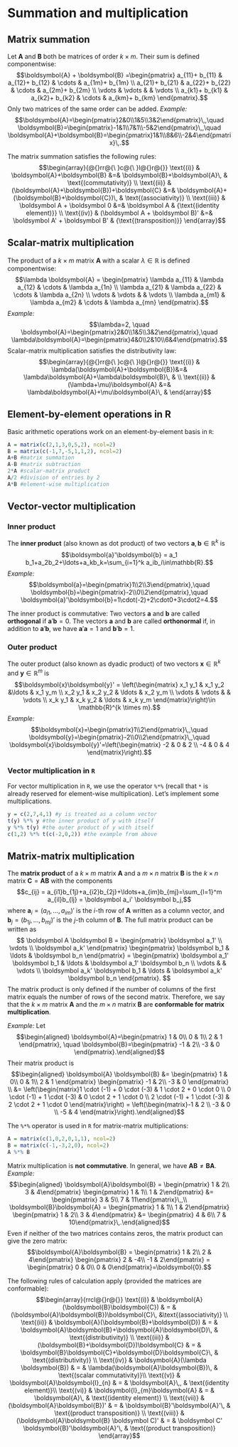 
# Summation and multiplication

## Matrix summation

Let $\boldsymbol A$ and $\boldsymbol B$ both be matrices of order
$k \times m$. Their sum is defined componentwise:
$$\boldsymbol{A} + \boldsymbol{B}
=\begin{pmatrix}
a_{11}+ b_{11} & a_{12}+ b_{12} & \cdots & a_{1m}+ b_{1m} \\
a_{21}+ b_{21} & a_{22}+ b_{22} & \cdots & a_{2m}+ b_{2m} \\
\vdots        & \vdots        &       & \vdots        \\
a_{k1}+ b_{k1} & a_{k2}+ b_{k2} & \cdots & a_{km}+ b_{km}
\end{pmatrix}.$$ Only two matrices of the same order can be added.
*Example:*
$$\boldsymbol{A}=\begin{pmatrix}2&0\\1&5\\3&2\end{pmatrix}\,,\quad
\boldsymbol{B}=\begin{pmatrix}-1&1\\7&1\\-5&2\end{pmatrix}\,,\quad
\boldsymbol{A}+\boldsymbol{B}=\begin{pmatrix}1&1\\8&6\\-2&4\end{pmatrix}\,.$$

The matrix summation satisfies the following rules:
$$\begin{array}{@{}rr@{\ }c@{\ }l@{}r@{}}
\text{(i)}    & \boldsymbol{A}+\boldsymbol{B}         &=& \boldsymbol{B}+\boldsymbol{A}\,               &  \text{(commutativity)} \\
\text{(ii)}   & (\boldsymbol{A}+\boldsymbol{B})+\boldsymbol{C}  &=& \boldsymbol{A}+(\boldsymbol{B}+\boldsymbol{C})\,        &  \text{(associativity)} \\
\text{(iii)}    & \boldsymbol A + \boldsymbol 0 &=& \boldsymbol A &   {\text{(identity element)}}     \\
\text{(iv)}   & (\boldsymbol A + \boldsymbol B)' &=& \boldsymbol A' + \boldsymbol B'     & 
{\text{(transposition)}}          
\end{array}$$

## Scalar-matrix multiplication

The product of a $k \times m$ matrix $\boldsymbol{A}$ with a scalar
$\lambda\in\mathbb{R}$ is defined componentwise:
$$\lambda \boldsymbol{A} =
\begin{pmatrix}
   \lambda a_{11}   & \lambda a_{12} & \cdots  & \lambda a_{1n} \\
   \lambda a_{21}   & \lambda a_{22} & \cdots  & \lambda a_{2n} \\
   \vdots           & \vdots &                & \vdots         \\
   \lambda a_{m1}   & \lambda a_{m2} & \cdots  & \lambda a_{mn}
\end{pmatrix}.$$ *Example:*
$$\lambda=2, \quad \boldsymbol{A}=\begin{pmatrix}2&0\\1&5\\3&2\end{pmatrix},\quad
\lambda\boldsymbol{A}=\begin{pmatrix}4&0\\2&10\\6&4\end{pmatrix}.$$
Scalar-matrix multiplication satisfies the distributivity law:
$$\begin{array}{@{}rr@{\ }c@{\ }l@{}r@{}}
\text{(i)}    & \lambda(\boldsymbol{A}+\boldsymbol{B})&=& \lambda\boldsymbol{A}+\lambda\boldsymbol{B}\, &    \\
\text{(ii)}   & (\lambda+\mu)\boldsymbol{A} &=& \lambda\boldsymbol{A}+\mu\boldsymbol{A}\,     & 
\end{array}$$

## Element-by-element operations in R

Basic arithmetic operations work on an element-by-element basis in `R`:

```r
A = matrix(c(2,1,3,0,5,2), ncol=2)
B = matrix(c(-1,7,-5,1,1,2), ncol=2)
A+B #matrix summation
A-B #matrix subtraction
2*A #scalar-matrix product
A/2 #division of entries by 2
A*B #element-wise multiplication
```

## Vector-vector multiplication

### Inner product

The **inner product** (also known as dot product) of two vectors
$\boldsymbol{a},\boldsymbol{b}\in\mathbb{R}^k$ is
$$\boldsymbol{a}'\boldsymbol{b} = a_1 b_1+a_2b_2+\ldots+a_kb_k=\sum_{i=1}^k a_ib_i\in\mathbb{R}.$$
*Example:* $$\boldsymbol{a}=\begin{pmatrix}1\\2\\3\end{pmatrix},\quad
\boldsymbol{b}=\begin{pmatrix}-2\\0\\2\end{pmatrix},\quad
\boldsymbol{a}'\boldsymbol{b}=1\cdot(-2)+2\cdot0+3\cdot2=4.$$

The inner product is commutative: \begin{align*}
  \boldsymbol a' \boldsymbol b = \boldsymbol b' \boldsymbol a.
\end{align*} Two vectors $\boldsymbol a$ and $\boldsymbol b$ are called
**orthogonal** if $\boldsymbol a' \boldsymbol b = 0$. The vectors
$\boldsymbol a$ and $\boldsymbol b$ are called **orthonormal** if, in
addition to $\boldsymbol a'\boldsymbol b$, we have
$\boldsymbol a' \boldsymbol a = 1$ and $\boldsymbol b' \boldsymbol b=1$.

### Outer product

The outer product (also known as dyadic product) of two vectors
$\boldsymbol{x} \in \mathbb R^k$ and $\boldsymbol{y}\in\mathbb{R}^m$ is
$$\boldsymbol{x}\boldsymbol{y}' = 
\left(\begin{matrix}
x_1 y_1 & x_1 y_2  &\ldots & x_1 y_m \\ 
x_2 y_1 & x_2 y_2 & \ldots & x_2 y_m \\ 
\vdots   & \vdots &      & \vdots    \\
x_k y_1 & x_k y_2 & \ldots & x_k y_m
\end{matrix}\right)\in  \mathbb{R}^{k \times m}.$$ *Example:*
$$\boldsymbol{x}=\begin{pmatrix}1\\2\end{pmatrix}\,,\quad
\boldsymbol{y}=\begin{pmatrix}-2\\0\\2\end{pmatrix}\,,\quad
\boldsymbol{x}\boldsymbol{y}'=\left(\begin{matrix}
-2 & 0 & 2 \\
-4 & 0 & 4
\end{matrix}\right).$$

### Vector multiplication in `R`

For vector multiplication in `R`, we use the operator `%*%` (recall that
`*` is already reserved for element-wise multiplication). Let's
implement some multiplications.

```r
y = c(2,7,4,1) #y is treated as a column vector
t(y) %*% y #the inner product of y with itself
y %*% t(y) #the outer product of y with itself
c(1,2) %*% t(c(-2,0,2)) #the example from above
```

## Matrix-matrix multiplication

The **matrix product** of a $k \times m$ matrix $\boldsymbol{A}$ and a
$m \times n$ matrix $\boldsymbol{B}$ is the $k\times n$ matrix
$\boldsymbol C = \boldsymbol{A}\boldsymbol{B}$ with the components
$$c_{ij} = a_{i1}b_{1j}+a_{i2}b_{2j}+\ldots+a_{im}b_{mj}=\sum_{l=1}^m a_{il}b_{lj} = \boldsymbol a_i' \boldsymbol b_j,$$
where $\boldsymbol a_i = (a_{i1}, \ldots, a_{im})'$ is the $i$-th row of
$\boldsymbol A$ written as a column vector, and
$\boldsymbol b_j = (b_{1j}, \ldots, b_{mj})'$ is the $j$-th column of
$\boldsymbol B$. The full matrix product can be written as $$
\boldsymbol A \boldsymbol B = \begin{pmatrix} \boldsymbol a_1' \\ \vdots \\ \boldsymbol a_k' \end{pmatrix}
\begin{pmatrix} \boldsymbol b_1 & \ldots & \boldsymbol b_n \end{pmatrix}
= \begin{pmatrix} \boldsymbol a_1' \boldsymbol b_1 & \ldots & \boldsymbol a_1' \boldsymbol b_n \\ \vdots & & \vdots \\ \boldsymbol a_k' \boldsymbol b_1 & \ldots & \boldsymbol a_k' \boldsymbol b_n \end{pmatrix}.
$$ The matrix product is only defined if the number of columns of the
first matrix equals the number of rows of the second matrix. Therefore,
we say that the $k \times m$ matrix $\boldsymbol A$ and the $m \times n$
matrix $\boldsymbol B$ are **conformable for matrix multiplication**.

*Example:* Let $$\begin{aligned}
    \boldsymbol{A}=\begin{pmatrix}
    1 & 0\\
    0 & 1\\
    2 & 1
\end{pmatrix}, \quad 
\boldsymbol{B}=\begin{pmatrix}
    -1 & 2\\
    -3 & 0
\end{pmatrix}.\end{aligned}$$ Their matrix product is $$\begin{aligned}
\boldsymbol{A} \boldsymbol{B} &= \begin{pmatrix}
    1 & 0\\
    0 & 1\\
    2 & 1
\end{pmatrix} \begin{pmatrix}
    -1 & 2\\
    -3 & 0
\end{pmatrix} \\ &= \left(\begin{matrix}1 \cdot (-1) + 0 \cdot (-3) & 1 \cdot 2 + 0 \cdot 0 \\ 0 \cdot (-1) + 1 \cdot (-3) & 0 \cdot 2 + 1 \cdot 0 \\ 2 \cdot (-1) + 1 \cdot (-3) & 2 \cdot 2 + 1 \cdot 0 \end{matrix}\right)
= \left(\begin{matrix}-1 & 2 \\ -3 & 0 \\ -5 & 4 \end{matrix}\right).\end{aligned}$$

The `%*%` operator is used in `R` for matrix-matrix multiplications:

```r
A = matrix(c(1,0,2,0,1,1), ncol=2)
B = matrix(c(-1,-3,2,0), ncol=2)
A %*% B
```

Matrix multiplication is **not commutative**. In general, we have
$\boldsymbol A \boldsymbol B \neq \boldsymbol B \boldsymbol A$.
*Example:* $$\begin{aligned}
    \boldsymbol{A}\boldsymbol{B} = \begin{pmatrix} 1 & 2\\ 3 & 4\end{pmatrix}
    \begin{pmatrix} 1 & 1\\ 1 & 2\end{pmatrix}
    &=
    \begin{pmatrix} 3 & 5\\ 7 & 11\end{pmatrix}\,,\\
    \boldsymbol{B}\boldsymbol{A} = \begin{pmatrix} 1 & 1\\ 1 & 2\end{pmatrix}
    \begin{pmatrix} 1 & 2\\ 3 & 4\end{pmatrix}
    &=
    \begin{pmatrix} 4 & 6\\ 7 & 10\end{pmatrix}\,.\end{aligned}$$ Even
if neither of the two matrices contains zeros, the matrix product can
give the zero matrix:
$$\boldsymbol{A}\boldsymbol{B} = \begin{pmatrix} 1 & 2\\ 2 & 4\end{pmatrix}
    \begin{pmatrix} 2 & -4\\ -1 & 2\end{pmatrix}
    =
    \begin{pmatrix} 0 & 0\\ 0 & 0\end{pmatrix}=\boldsymbol{0}.$$

The following rules of calculation apply (provided the matrices are
conformable): $$\begin{array}{rrcl@{}r@{}}
\text{(i)}   & \boldsymbol{A}(\boldsymbol{B}\boldsymbol{C})       & = & (\boldsymbol{A}\boldsymbol{B})\boldsymbol{C}\,     &\text{(associativity)} \\
\text{(ii)}  &   \boldsymbol{A}(\boldsymbol{B}+\boldsymbol{D})    & = & \boldsymbol{A}\boldsymbol{B}+\boldsymbol{A}\boldsymbol{D}\,  & \text{(distributivity)} \\
\text{(iii)}   &   (\boldsymbol{B}+\boldsymbol{D})\boldsymbol{C}    & = & \boldsymbol{B}\boldsymbol{C}+\boldsymbol{D}\boldsymbol{C}\,  & \text{(distributivity)} \\
\text{(iv)}  &   \boldsymbol{A}(\lambda \boldsymbol{B}) & = & \lambda(\boldsymbol{A}\boldsymbol{B})\,  & \text{(scalar commutativity)}\\
\text{(v)}  & \boldsymbol{A}\boldsymbol{I}_{n} & = & \boldsymbol{A}\,,              & \text{(identity element)}\\
\text{(vi)} & \boldsymbol{I}_{m}\boldsymbol{A} & = & \boldsymbol{A}\,               &
\text{(identity element)}     \\
\text{(vii)} &   (\boldsymbol{A}\boldsymbol{B})'  & = & \boldsymbol{B}'\boldsymbol{A}'\,         & \text{(product transposition)} \\
\text{(viii)} &   (\boldsymbol{A}\boldsymbol{B} \boldsymbol C)'  & = & \boldsymbol C' \boldsymbol{B}'\boldsymbol{A}'\,  & \text{(product transposition)}
\end{array}$$
